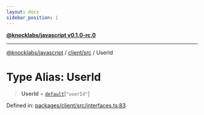 ```yaml
---
layout: docs
sidebar_position: 1
---
```


[**@knocklabs/javascript v0.1.0-rc.0**](../../../index.mdx)

***

[@knocklabs/javascript](../../../modules.mdx) / [client/src](../index.mdx) / UserId

# Type Alias: UserId

> **UserId** = [`default`](../classes/default.mdx)\[`"userId"`\]

Defined in: [packages/client/src/interfaces.ts:83](https://github.com/knocklabs/javascript/blob/main/packages/client/src/interfaces.ts#L83)
